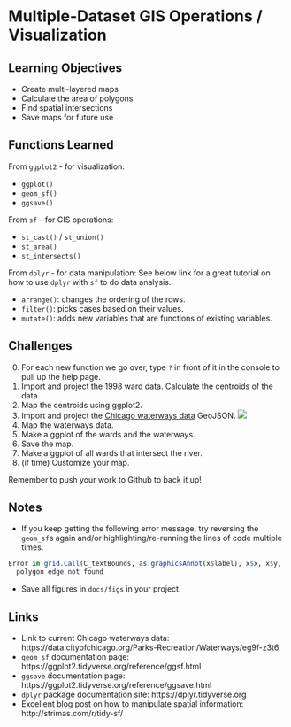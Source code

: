 # Multiple-Dataset GIS Operations / Visualization

## Learning Objectives

- Create multi-layered maps
- Calculate the area of polygons 
- Find spatial intersections
- Save maps for future use

## Functions Learned

From `ggplot2` - for visualization:

- `ggplot()`
- `geom_sf()`
- `ggsave()`

From `sf` - for GIS operations:

- `st_cast()` / `st_union()`
- `st_area()`
- `st_intersects()`

From `dplyr` - for data manipulation:
See below link for a great tutorial on how to use `dplyr` with `sf` to do data analysis.

- `arrange()`: changes the ordering of the rows.
- `filter()`: picks cases based on their values.
- `mutate()`: adds new variables that are functions of existing variables.

## Challenges

0. For each new function we go over, type `?` in front of it in the console to pull up the help page.
1. Import and project the 1998 ward data. Calculate the centroids of the data.
2. Map the centroids using ggplot2.
3. Import and project the [Chicago waterways data](https://data.cityofchicago.org/Parks-Recreation/Waterways/eg9f-z3t6) GeoJSON.
![](figs/waterways-data.png)
4. Map the waterways data.
5. Make a ggplot of the wards and the waterways.
6. Save the map.
7. Make a ggplot of all wards that intersect the river.
8. (if time) Customize your map.

Remember to push your work to Github to back it up!

## Notes

- If you keep getting the following error message, try reversing the `geom_sf`s again and/or highlighting/re-running the lines of code multiple times.
```r
Error in grid.Call(C_textBounds, as.graphicsAnnot(x$label), x$x, x$y,  : 
  polygon edge not found
```
- Save all figures in `docs/figs` in your project.

## Links
- Link to current Chicago waterways data: https://data.cityofchicago.org/Parks-Recreation/Waterways/eg9f-z3t6
- `geom_sf` documentation page: https://ggplot2.tidyverse.org/reference/ggsf.html
- `ggsave` documentation page:
https://ggplot2.tidyverse.org/reference/ggsave.html
- `dplyr` package documentation site:
https://dplyr.tidyverse.org
- Excellent blog post on how to manipulate spatial information: http://strimas.com/r/tidy-sf/